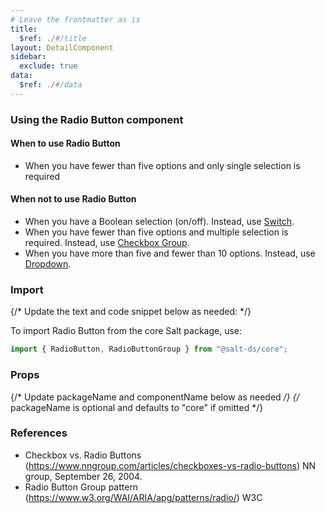 ```yaml
---
# Leave the frontmatter as is
title:
  $ref: ./#/title
layout: DetailComponent
sidebar:
  exclude: true
data:
  $ref: ./#/data
---
```


### Using the Radio Button component

#### When to use Radio Button

- When you have fewer than five options and only single selection is required

#### When not to use Radio Button

- When you have a Boolean selection (on/off). Instead, use [Switch](../switch).
- When you have fewer than five options and multiple selection is required. Instead, use [Checkbox Group](../checkbox).
- When you have more than five and fewer than 10 options. Instead, use [Dropdown](../dropdown).

### Import

{/* Update the text and code snippet below as needed: */}

To import Radio Button from the core Salt package, use:

```js
import { RadioButton, RadioButtonGroup } from "@salt-ds/core";
```

### Props

{/* Update packageName and componentName below as needed */}
{/* packageName is optional and defaults to "core" if omitted */}

<PropsTable packageName="core" componentName="RadioButton" />

### References

- Checkbox vs. Radio Buttons (https://www.nngroup.com/articles/checkboxes-vs-radio-buttons) NN group, September 26, 2004.
- Radio Button Group pattern (https://www.w3.org/WAI/ARIA/apg/patterns/radio/) W3C
